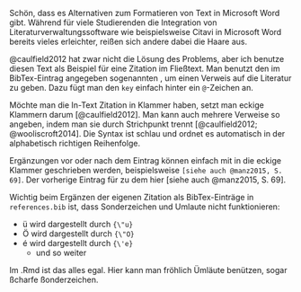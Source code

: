 Schön, dass es Alternativen zum Formatieren von Text in Microsoft Word gibt.  Während für viele Studierenden die Integration von Literaturverwaltungssoftware wie beispielsweise Citavi in Microsoft Word bereits vieles erleichter, reißen sich andere dabei die Haare aus.

@caulfield2012 hat zwar nicht die Lösung des Problems, aber ich benutze diesen Text als Beispiel für eine Zitation im Fließtext. Man benutzt den im BibTex-Eintrag angegeben sogenannten \textit{key}, um einen Verweis auf die Literatur zu geben. Dazu fügt man den `key` einfach hinter ein `@`-Zeichen an.

Möchte man die In-Text Zitation in Klammer haben, setzt man eckige Klammern darum [@caulfield2012]. Man kann auch mehrere Verweise so angeben, indem man sie durch Strichpunkt trennt [@caulfield2012; @wooliscroft2014]. Die Syntax ist schlau und ordnet es automatisch in der alphabetisch richtigen Reihenfolge.

Ergänzungen vor oder nach dem Eintrag können einfach mit in die eckige Klammer geschrieben werden, beispielsweise `[siehe auch @manz2015, S. 69]`. Der vorherige Eintrag für zu dem hier [siehe auch @manz2015, S. 69].

Wichtig beim Ergänzen der eigenen Zitation als BibTex-Einträge in `references.bib` ist, dass Sonderzeichen und Umlaute nicht funktionieren:
  
- ü wird dargestellt durch `{\"u}`
- Ö wird dargestellt durch `{\"O}`
- é wird dargestellt durch `{\'e}`
  - und so weiter

Im .Rmd ist das alles egal. Hier kann man fröhlich Ümläute benützen, sogar ßcharfe ßonderzeichen.